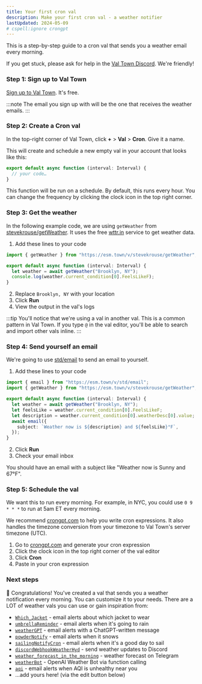 ```yaml
---
title: Your first cron val
description: Make your first cron val - a weather notifier
lastUpdated: 2024-05-09
# cspell:ignore crongpt
---
```


This is a step-by-step guide to a cron val that sends you a weather email every morning.

If you get stuck, please ask for help in the [Val Town Discord](https://discord.gg/dHv45uN5RY). We're friendly!

### Step 1: Sign up to Val Town

[Sign up to Val Town](https://www.val.town/auth/signup). It's free.

:::note
The email you sign up with will be the one that receives the weather emails.
:::

### Step 2: Create a Cron val

In the top-right corner of Val Town, click **+** > **Val** > **Cron**. Give it a name. 

This will create and schedule a new empty val in your account that looks like this:

```ts title="Step 2" val
export default async function (interval: Interval) {
  // your code…
}
```

This function will be run on a schedule. By default, this runs every hour. You can change the frequency by clicking the clock icon in the top right corner.

### Step 3: Get the weather

In the following example code, we are using `getWeather` from [stevekrouse/getWeather](https://val.town/v/stevekrouse/getWeather). It uses the free [wttr.in](https://wttr.in/:help) service to get weather data.

1. Add these lines to your code
```ts title="Step 3" ins={1,4-5} val
import { getWeather } from "https://esm.town/v/stevekrouse/getWeather";

export default async function (interval: Interval) {
  let weather = await getWeather("Brooklyn, NY");
  console.log(weather.current_condition[0].FeelsLikeF);
}
```
2. Replace `Brooklyn, NY` with your location
3. Click **Run**
4. View the output in the val's logs

:::tip
You'll notice that we're using a val in another val. This is a common pattern in Val Town. If you type `@` in the val editor, you'll be able to search and import other vals inline.
:::

### Step 4: Send yourself an email

We're going to use [std/email](https://val.town/v/std/email) to send an email to yourself.

1. Add these lines to your code
```ts title="Step 4" ins={1,7-10} 
import { email } from "https://esm.town/v/std/email";
import { getWeather } from "https://esm.town/v/stevekrouse/getWeather";

export default async function (interval: Interval) {
  let weather = await getWeather("Brooklyn, NY");
  let feelsLike = weather.current_condition[0].FeelsLikeF;
  let description = weather.current_condition[0].weatherDesc[0].value;
  await email({
    subject: `Weather now is ${description} and ${feelsLike}°F`,
  });
}
```

2. Click **Run**
3. Check your email inbox

You should have an email with a subject like "Weather now is Sunny and 67°F".

### Step 5: Schedule the val

We want this to run every morning. For example, in NYC, you could use `0 9 * * *` to run at 5am ET every morning.

We recommend [crongpt.com](https://crongpt.com) to help you write cron expressions. It also handles the timezone conversion from your timezone to Val Town's server timezone (UTC).

1. Go to [crongpt.com](https://crongpt.com) and generate your cron expression
2. Click the clock icon in the top right corner of the val editor
3. Click **Cron**
4. Paste in your cron expression

### Next steps

🥳 Congratulations! You've created a val that sends you a weather notification every morning. You can customize it to your needs. There are a LOT of weather vals you can use or gain inspiration from:

- [`Which_Jacket`](https://www.val.town/v/emilycoe/Which_Jacket) - email alerts about which jacket to wear
- [`umbrellaReminder`](https://www.val.town/v/stevekrouse/umbrellaReminder) - email alerts when it's going to rain
- [`weatherGPT`](https://www.val.town/v/stevekrouse/weatherGPT) - email alerts with a ChatGPT-written message
- [`powderNotify`](https://www.val.town/v/chet/powderNotifyCron) - email alerts when it snows
- [`sailingNotifyCron`](https://www.val.town/v/chet/sailingNotifyCron) - email alerts when it's a good day to sail
- [`discordWebhookWeatherHyd`](https://www.val.town/v/boson/discordWebhookWeatherHyd) - send weather updates to Discord
- [`weather_forecast_in_the_morning`](https://www.val.town/v/flafi87/weather_forecast_in_the_morning) - weather forecast on Telegram
- [`weatherBot`](https://www.val.town/v/jdan/weatherBot) - OpenAI Weather Bot via function calling
- [`aqi`](https://www.val.town/v/stevekrouse/aqi) - email alerts when AQI is unhealthy near you
- ...add yours here! (via the edit button below)